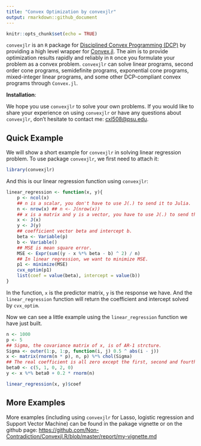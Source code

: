 ```yaml
---
title: "Convex Optimization by convexjlr"
output: rmarkdown::github_document
---
```


```r
knitr::opts_chunk$set(echo = TRUE)
```

`convexjlr` is an `R` package for [Disciplined Convex Programming (DCP)](http://dcp.stanford.edu/) by providing
a high level wrapper for [Convex.jl](https://github.com/JuliaOpt/Convex.jl). 
The aim is to provide optimization results rapidly and reliably in `R` 
once you formulate your problem as a convex problem.
`convexjlr` can solve linear programs, second order cone programs, semidefinite programs, exponential cone programs, mixed-integer linear programs, and some other DCP-compliant convex programs through `Convex.jl`.

**Installation**: 

We hope you use `convexjlr` to solve your own problems.
If you would like to share your experience on using `convexjlr` or have any questions about `convexjlr`, 
don't hesitate to contact me: <cxl508@psu.edu>.


## Quick Example

We will show a short example for `convexjlr` in solving linear regression problem.
To use package `convexjlr`, we first need to attach it:

```r
library(convexjlr)
```

And this is our linear regression function using `convexjlr`:

```r
linear_regression <- function(x, y){
    p <- ncol(x)
    ## n is a scalar, you don't have to use J(.) to send it to Julia.
    n <- nrow(x) ## n <- J(nrow(x))
    ## x is a matrix and y is a vector, you have to use J(.) to send them to Julia.
    x <- J(x)
    y <- J(y)
    ## coefficient vector beta and intercept b.
    beta <- Variable(p)
    b <- Variable()
    ## MSE is mean square error.
    MSE <- Expr(sum((y - x %*% beta - b) ^ 2) / n)
    ## In linear regression, we want to minimize MSE.
    p1 <- minimize(MSE)
    cvx_optim(p1)
    list(coef = value(beta), intercept = value(b))
}
```

In the function, `x` is the predictor matrix, `y` is the response we have.
And the `linear_regression` function will return the coefficient and intercept solved by `cvx_optim`.

Now we can see a little example using the `linear_regression` function we have just built.

```r
n <- 1000
p <- 5
## Sigma, the covariance matrix of x, is of AR-1 strcture.
Sigma <- outer(1:p, 1:p, function(i, j) 0.5 ^ abs(i - j))
x <- matrix(rnorm(n * p), n, p) %*% chol(Sigma)
## The real coefficient is all zero except the first, second and fourth elements.
beta0 <- c(5, 1, 0, 2, 0)
y <- x %*% beta0 + 0.2 * rnorm(n)

linear_regression(x, y)$coef
```

## More Examples

More examples (including using `convexjlr` for Lasso, logistic regression and Support Vector Machine) can be found in the pakage vignette or on the github page: <https://github.com/Non-Contradiction/Convexjl.R/blob/master/report/my-vignette.md>
